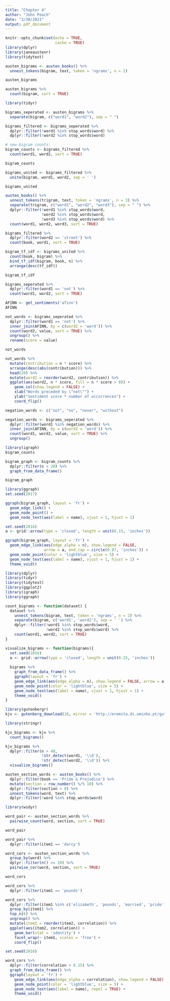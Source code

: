 ```yaml
---
title: "Chapter 4"
author: "John Peach"
date: "3/30/2021"
output: pdf_document
---
```


```r
knitr::opts_chunk$set(echo = TRUE,
                      cache = TRUE)
library(dplyr)
library(janeaustenr)
library(tidytext)
```

```r
austen_bigrams <- austen_books() %>% 
  unnest_tokens(bigram, text, token = 'ngrams', n = 2)

austen_bigrams
```
```r
austen_bigrams %>% 
  count(bigram, sort = TRUE)
```
```r
library(tidyr)

bigrams_seperated <- austen_bigrams %>% 
  separate(bigram, c("word1", "word2"), sep = " ")

bigrams_filtered <- bigrams_seperated %>% 
  dplyr::filter(!word1 %in% stop_words$word) %>% 
  dplyr::filter(!word2 %in% stop_words$word)

# new bigram counts:
bigram_counts <- bigrams_filtered %>% 
  count(word1, word2, sort = TRUE)

bigram_counts
```
```r
bigrams_united <- bigrams_filtered %>% 
  unite(bigram, word1, word2, sep = ' ')

bigrams_united
```

```r
austen_books() %>% 
  unnest_tokens(trigram, text, token = 'ngrams', n = 3) %>% 
  separate(trigram, c("word1", "word2", "word3"), sep = " ") %>% 
  dplyr::filter(!word1 %in% stop_words$word,
                !word2 %in% stop_words$word,
                !word3 %in% stop_words$word) %>% 
  count(word1, word2, word3, sort = TRUE)
```
```r
bigrams_filtered %>% 
  dplyr::filter(word2 == 'street') %>% 
  count(book, word1, sort = TRUE)
```
```r
bigram_tf_idf <- bigrams_united %>% 
  count(book, bigram) %>% 
  bind_tf_idf(bigram, book, n) %>% 
  arrange(desc(tf_idf))

bigram_tf_idf
```
```r
bigrams_seperated %>% 
  dplyr::filter(word1 == 'not') %>% 
  count(word1, word2, sort = TRUE)
```
```r
AFINN <- get_sentiments('afinn')
AFINN
```
```r
not_words <- bigrams_seperated %>% 
  dplyr::filter(word1 == 'not') %>% 
  inner_join(AFINN, by = c(word2 = 'word')) %>% 
  count(word2, value, sort = TRUE) %>% 
  ungroup() %>% 
  rename(score = value)

not_words
```
```r
not_words %>% 
  mutate(contribution = n * score) %>% 
  arrange(desc(abs(contribution))) %>% 
  head(20) %>% 
  mutate(word2 = reorder(word2, contribution)) %>% 
  ggplot(aes(word2, n * score, fill = n * score > 0)) +
    geom_col(show.legend = FALSE) +
    xlab("Words preceded by \"not\"") +
    ylab("Sentiment score * number of occurrences") +
    coord_flip()
```

```r
negation_words <- c("not", "no", "never", "without")

negation_words <- bigrams_seperated %>% 
  dplyr::filter(word1 %in% negation_words) %>% 
  inner_join(AFINN, by = c(word2 = 'word')) %>% 
  count(word1, word2, value, sort = TRUE) %>% 
  ungroup()
```

```r
library(igraph)
bigram_counts
```

```r
bigram_graph <- bigram_counts %>% 
  dplyr::filter(n > 20) %>% 
  graph_from_data_frame()

bigram_graph
```
```r
library(ggraph)
set.seed(2017)

ggraph(bigram_graph, layout = 'fr') +
  geom_edge_link() +
  geom_node_point() +
  geom_node_text(aes(label = name), vjust = 1, hjust = 1)
```
```r
set.seed(2016)
a <- grid::arrow(type = 'closed', length = unit(0.15, 'inches'))

ggraph(bigram_graph, layout = 'fr') +
  geom_edge_link(aes(edge_alpha = n), show.legend = FALSE,
                 arrow = a, end_cap = circle(0.07, 'inches')) +
  geom_node_point(color = 'lightblue', size = 5) +
  geom_node_text(aes(label = name), vjust = 1, hjust = 1) +
  theme_void()
```

```r
library(dplyr)
library(tidyr)
library(tidytext)
library(ggplot2)
library(igraph)
library(ggraph)

count_bigrams <- function(dataset) {
  dataset %>% 
    unnest_tokens(bigram, text, token = 'ngrams', n = 2) %>% 
    separate(bigram, c('word1', 'word2'), sep = ' ') %>% 
    dplyr::filter(!word1 %in% stop_words$word,
                  !word2 %in% stop_words$word) %>% 
    count(word1, word2, sort = TRUE)
}

visualize_bigrams <- function(bigrams){
  set.seed(2016)
  a <- grid::arrow(type = 'closed', length = unit(0.15, 'inches'))
  
  bigrams %>% 
    graph_from_data_frame() %>% 
    ggraph(layout = 'fr') +
    geom_edge_link(aes(edge_alpha = n), show.legend = FALSE, arrow = a) +
    geom_node_point(color = 'lightblue', size = 5) +
    geom_node_text(aes(label = name), vjust = 1, hjust = 1) +
    theme_void()
}
```

```r
library(gutenbergr)
kjv <- gutenberg_download(10, mirror = 'http://eremita.di.uminho.pt/gutenberg/')

library(stringr)

kjv_bigrams <- kjv %>% 
  count_bigrams()

kjv_bigrams %>% 
  dplyr::filter(n > 40,
                !str_detect(word1, '\\d'),
                !str_detect(word2, '\\d')) %>% 
  visualize_bigrams()
```


```r
austen_section_words <- austen_books() %>% 
  dplyr::filter(book == 'Pride & Prejudice') %>% 
  mutate(section = row_number() %/% 10) %>% 
  dplyr::filter(section > 0) %>% 
  unnest_tokens(word, text) %>% 
  dplyr::filter(!word %in% stop_words$word)
```

```r
library(widyr)
```

```r
word_pair <- austen_section_words %>% 
  pairwise_count(word, section, sort = TRUE)

word_pair
```
```r
word_pair %>% 
  dplyr::filter(item1 == 'darcy')
```
```r
word_cors <- austen_section_words %>% 
  group_by(word) %>% 
  dplyr::filter(n() >= 20) %>% 
  pairwise_cor(word, section, sort = TRUE)

word_cors
```
```r
word_cors %>% 
  dplyr::filter(item1 == 'pounds')
```
```r
word_cors %>% 
  dplyr::filter(item1 %in% c('elizabeth', 'pounds', 'married', 'pride')) %>% 
  group_by(item1) %>% 
  top_n(6) %>% 
  ungroup() %>% 
  mutate(item2 = reorder(item2, correlation)) %>% 
  ggplot(aes(item2, correlation)) +
    geom_bar(stat = 'identity') +
    facet_wrap(~ item1, scales = 'free') +
    coord_flip()
```

```r
set.seed(2016)

word_cors %>% 
  dplyr::filter(correlation > 0.15) %>% 
  graph_from_data_frame() %>% 
  ggraph(layout = 'fr') +
    geom_edge_link(aes(edge_alpha = correlation), show.legend = FALSE) +
    geom_node_point(color = 'lightblue', size = 5) +
    geom_node_text(aes(label = name), repel = TRUE) +
    theme_void()
```

